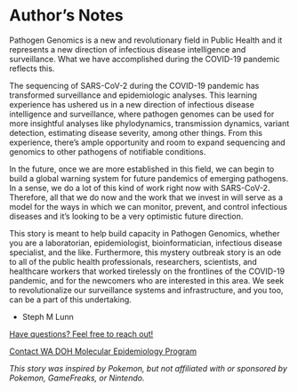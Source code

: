 # Author's Notes

Pathogen Genomics is a new and revolutionary field in Public Health and it represents a new direction of infectious disease intelligence and surveillance. What we have accomplished during the COVID-19 pandemic reflects this.

The sequencing of SARS-CoV-2 during the COVID-19 pandemic has transformed surveillance and epidemiologic analyses. This learning experience has ushered us in a new direction of infectious disease intelligence and surveillance, where pathogen genomes can be used for more insightful analyses like phylodynamics, transmission dynamics, variant detection, estimating disease severity, among other things. From this experience, there’s ample opportunity and room to expand sequencing and genomics to other pathogens of notifiable conditions. 

In the future, once we are more established in this field, we can begin to build a global warning system for future pandemics of emerging pathogens. In a sense, we do a lot of this kind of work right now with SARS-CoV-2. Therefore, all that we do now and the work that we invest in will serve as a model for the ways in which we can monitor, prevent, and control infectious diseases and it’s looking to be a very optimistic future direction.

This story is meant to help build capacity in Pathogen Genomics, whether you are a laboratorian, epidemiologist, bioinformatician, infectious disease specialist, and the like. Furthermore, this mystery outbreak story is an ode to all of the public health professionals, researchers, scientists, and healthcare workers that worked tirelessly on the frontlines of the COVID-19 pandemic, and for the newcomers who are interested in this area. We seek to revolutionalize our surveillance systems and infrastructure, and you too, can be a part of this undertaking.

- Steph M Lunn

[Have questions? Feel free to reach out!](mailto:stephanie.lunn@doh.wa.gov)


[Contact WA DOH Molecular Epidemiology Program](mailto:wgs-epi@doh.wa.gov)





*This story was inspired by Pokemon, but not affiliated with or sponsored by Pokemon, GameFreaks, or Nintendo.*
